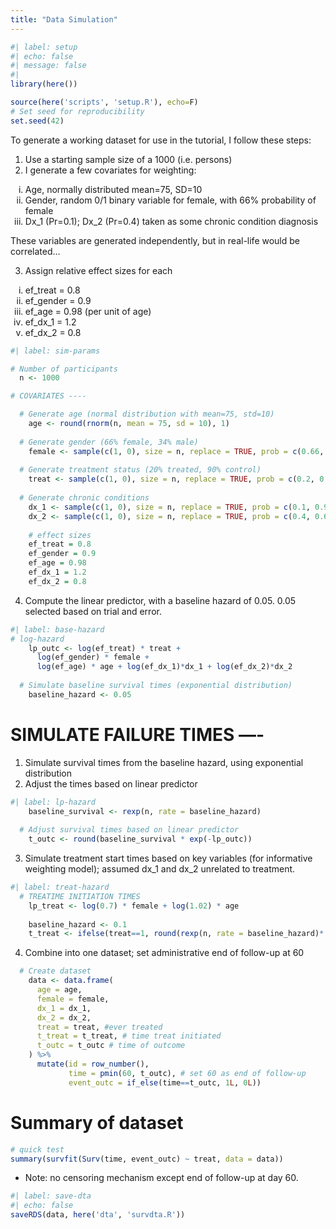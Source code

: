 ```yaml
---
title: "Data Simulation"
---
```


```r
#| label: setup
#| echo: false
#| message: false
#| 
library(here())

source(here('scripts', 'setup.R'), echo=F)
# Set seed for reproducibility
set.seed(42)
```

To generate a working dataset for use in the tutorial, I follow these steps:

1) Use a starting sample size of a 1000 (i.e. persons) 
2) I generate a few covariates for weighting:
  i) Age, normally distributed mean=75, SD=10
  ii) Gender, random 0/1 binary variable for female, with 66% probability of female
  iii) Dx_1 (Pr=0.1); Dx_2 (Pr=0.4) taken as some chronic condition diagnosis
    
::: {.callout-note}
These variables are generated independently, but in real-life would be correlated...
:::


3) Assign relative effect sizes for each
  i)   ef_treat  = 0.8
  ii)  ef_gender = 0.9
  iii) ef_age    = 0.98 (per unit of age)
  iv)  ef_dx_1   = 1.2
  v)   ef_dx_2   = 0.8 
  
```r
#| label: sim-params

# Number of participants
  n <- 1000

# COVARIATES ----

  # Generate age (normal distribution with mean=75, std=10)
    age <- round(rnorm(n, mean = 75, sd = 10), 1)
  
  # Generate gender (66% female, 34% male)
    female <- sample(c(1, 0), size = n, replace = TRUE, prob = c(0.66, 0.34))
  
  # Generate treatment status (20% treated, 90% control)
    treat <- sample(c(1, 0), size = n, replace = TRUE, prob = c(0.2, 0.8))
    
  # Generate chronic conditions
    dx_1 <- sample(c(1, 0), size = n, replace = TRUE, prob = c(0.1, 0.9))
    dx_2 <- sample(c(1, 0), size = n, replace = TRUE, prob = c(0.4, 0.6))
    
    # effect sizes
    ef_treat = 0.8
    ef_gender = 0.9
    ef_age = 0.98
    ef_dx_1 = 1.2
    ef_dx_2 = 0.8
```

4) Compute the linear predictor, with a baseline hazard of 0.05. 0.05 selected based on trial and error.

```r
#| label: base-hazard
# log-hazard
    lp_outc <- log(ef_treat) * treat +
      log(ef_gender) * female +
      log(ef_age) * age + log(ef_dx_1)*dx_1 + log(ef_dx_2)*dx_2
  
  # Simulate baseline survival times (exponential distribution)
    baseline_hazard <- 0.05 

```

# SIMULATE FAILURE TIMES ----

  1) Simulate survival times from the baseline hazard, using exponential distribution
  2) Adjust the times based on linear predictor
  
```r
#| label: lp-hazard
    baseline_survival <- rexp(n, rate = baseline_hazard)
    
  # Adjust survival times based on linear predictor
    t_outc <- round(baseline_survival * exp(-lp_outc))
```

  3) Simulate treatment start times based on key variables (for informative weighting model); assumed dx_1 and dx_2 unrelated to treatment.

```r
#| label: treat-hazard
  # TREATIME INITIATION TIMES
    lp_treat <- log(0.7) * female + log(1.02) * age
  
    baseline_hazard <- 0.1
    t_treat <- ifelse(treat==1, round(rexp(n, rate = baseline_hazard)* exp(-lp_treat)), Inf)
```

  4) Combine into one dataset; set administrative end of follow-up at 60
  
```r
  # Create dataset
    data <- data.frame(
      age = age,
      female = female,
      dx_1 = dx_1,
      dx_2 = dx_2,
      treat = treat, #ever treated
      t_treat = t_treat, # time treat initiated
      t_outc = t_outc # time of outcome
    ) %>%
      mutate(id = row_number(),
             time = pmin(60, t_outc), # set 60 as end of follow-up
             event_outc = if_else(time==t_outc, 1L, 0L))
```

# Summary of dataset  

```r
# quick test
summary(survfit(Surv(time, event_outc) ~ treat, data = data))
```
 * Note: no censoring mechanism except end of follow-up at day 60. 

```r
#| label: save-dta
#| echo: false
saveRDS(data, here('dta', 'survdta.R'))
```